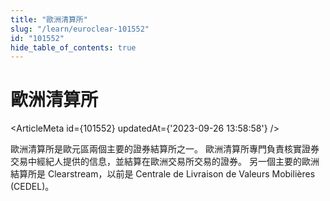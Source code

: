 ```yaml
---
title: "歐洲清算所"
slug: "/learn/euroclear-101552"
id: "101552"
hide_table_of_contents: true
---
```



# 歐洲清算所

<ArticleMeta id={101552} updatedAt={'2023-09-26 13:58:58'} />
<div className='border-solid border-b border-t-0 my-4 border-[var(--ifm-color-gray-300)]' />

歐洲清算所是歐元區兩個主要的證券結算所之一。 歐洲清算所專門負責核實證券交易中經紀人提供的信息，並結算在歐洲交易所交易的證券。 另一個主要的歐洲結算所是 Clearstream，以前是 Centrale de Livraison de Valeurs Mobilières (CEDEL)。
